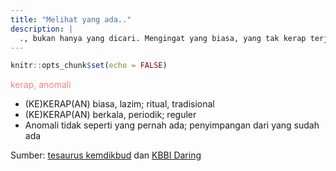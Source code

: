 ```yaml
---
title: "Melihat yang ada.."
description: |
  ., bukan hanya yang dicari. Mengingat yang biasa, yang tak kerap terjumpa...anomali...heavy-tailed. 
---
```


```r
knitr::opts_chunk$set(echo = FALSE)
```

<body>
  <p style="color:rgba(255,0,0,0.5);">kerap, anomali</p>
</body>


- (KE)KERAP(AN) biasa, lazim; ritual, tradisional 
- (KE)KERAP(AN) berkala, periodik; reguler 
- Anomali tidak seperti yang pernah ada; penyimpangan dari yang sudah ada

Sumber: [tesaurus kemdikbud](http://tesaurus.kemdikbud.go.id/tematis/lema/kerap) dan [KBBI Daring](https://kbbi.kemdikbud.go.id/entri/anomali)


